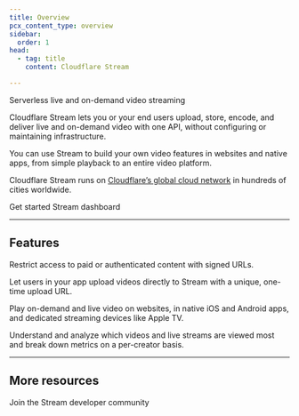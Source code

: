 ```yaml
---
title: Overview
pcx_content_type: overview
sidebar:
  order: 1
head:
  - tag: title
    content: Cloudflare Stream

---
```



<Description>


Serverless live and on-demand video streaming


</Description>

Cloudflare Stream lets you or your end users upload, store, encode, and deliver live and on-demand video with one API, without configuring or maintaining infrastructure.

You can use Stream to build your own video features in websites and native apps, from simple playback to an entire video platform.

Cloudflare Stream runs on [Cloudflare’s global cloud network](https://www.cloudflare.com/network/) in hundreds of cities worldwide.

 <LinkButton variant="primary" href="/stream/get-started/">Get started</LinkButton> <LinkButton variant="secondary" href="https://dash.cloudflare.com/?to=/:account/stream">Stream dashboard</LinkButton>


***

## Features

<Feature header="Control access to video content" href="/stream/viewing-videos/securing-your-stream/" cta="Use Signed URLs">

Restrict access to paid or authenticated content with signed URLs.


</Feature>

<Feature header="Let your users upload their own videos" href="/stream/uploading-videos/direct-creator-uploads/" cta="Direct Creator Uploads">

Let users in your app upload videos directly to Stream with a unique, one-time upload URL.


</Feature>

<Feature header="Play video on any device" href="/stream/viewing-videos/" cta="Play videos">

Play on-demand and live video on websites, in native iOS and Android apps, and dedicated streaming devices like Apple TV.


</Feature>

<Feature header="Get detailed analytics" href="/stream/getting-analytics/" cta="Explore Analytics">

Understand and analyze which videos and live streams are viewed most and break down metrics on a per-creator basis.


</Feature>

***

## More resources

<CardGrid>

<LinkTitleCard title="Discord" href="https://discord.cloudflare.com" icon="discord">
&#x20;Join the Stream developer community 
</LinkTitleCard>

</CardGrid>
